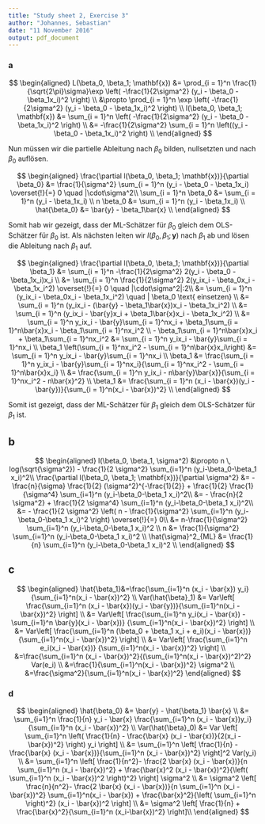 ```yaml
---
title: "Study sheet 2, Exercise 3"
author: "Johannes, Sebastian"
date: "11 November 2016"
output: pdf_document
---
```


### a

$$
\begin{aligned}
L(\beta_0, \beta_1; \mathbf{x}) &= \prod_{i = 1}^n \frac{1}{\sqrt{2\pi}\sigma}\exp \left( -\frac{1}{2\sigma^2} (y_i - \beta_0 - \beta_1x_i)^2 \right) \\
 &\propto \prod_{i = 1}^n \exp \left( -\frac{1}{2\sigma^2} (y_i - \beta_0 - \beta_1x_i)^2 \right) \\
l(\beta_0, \beta_1; \mathbf{x}) &= \sum_{i = 1}^n \left( -\frac{1}{2\sigma^2} (y_i - \beta_0 - \beta_1x_i)^2 \right) \\
&= -\frac{1}{2\sigma^2} \sum_{i = 1}^n \left((y_i - \beta_0 - \beta_1x_i)^2 \right) \\
\end{aligned}
$$

Nun müssen wir die partielle Ableitung nach $\beta_0$ bilden, nullsetzten und nach $\beta_0$ auflösen.

$$
\begin{aligned}
\frac{\partial l(\beta_0, \beta_1; \mathbf{x})}{\partial \beta_0} &= 
\frac{1}{\sigma^2} \sum_{i = 1}^n (y_i - \beta_0 - \beta_1x_i) \overset{!}{=} 0  \quad |\cdot\sigma^2\\
\sum_{i = 1}^n \beta_0 &= \sum_{i = 1}^n  (y_i - \beta_1x_i) \\
n \beta_0 &= \sum_{i = 1}^n  (y_i - \beta_1x_i) \\
\hat{\beta_0} &= \bar{y} - \beta_1\bar{x} \\
\end{aligned}
$$

Somit hab wir gezeigt, dass der ML-Schätzer für $\beta_0$ gleich dem OLS-Schätzer für $\beta_0$ ist. Als nächsten leiten wir $l(\beta_0, \beta_1; \mathbf{y})$ nach $\beta_1$ ab und lösen die Ableitung nach $\beta_1$ auf.

$$
\begin{aligned}
\frac{\partial l(\beta_0, \beta_1; \mathbf{x})}{\partial \beta_1} &= \sum_{i = 1}^n  -\frac{1}{2\sigma^2} 2(y_i - \beta_0 - \beta_1x_i)x_i  \\
&= \sum_{i = 1}^n  \frac{1}{2\sigma^2} 2(y_ix_i - \beta_0x_i - \beta_1x_i^2) \overset{!}{=} 0  \quad |\cdot\sigma^2|:2\\
&= \sum_{i = 1}^n  (y_ix_i - \beta_0x_i - \beta_1x_i^2) \quad | \beta_0 \text{ einsetzen} \\
&= \sum_{i = 1}^n  (y_ix_i - (\bar{y} - \beta_1\bar{x})x_i - \beta_1x_i^2) \\
&= \sum_{i = 1}^n  (y_ix_i - \bar{y}x_i + \beta_1\bar{x}x_i - \beta_1x_i^2) \\
&= \sum_{i = 1}^n  y_ix_i - \bar{y}\sum_{i = 1}^nx_i + \beta_1\sum_{i = 1}^n\bar{x}x_i - \beta_1\sum_{i = 1}^nx_i^2 \\
- \beta_1\sum_{i = 1}^n\bar{x}x_i + \beta_1\sum_{i = 1}^nx_i^2 &= \sum_{i = 1}^n  y_ix_i - \bar{y}\sum_{i = 1}^nx_i  \\
 \beta_1 \left(\sum_{i = 1}^nx_i^2 - \sum_{i = 1}^n\bar{x}x_i\right) &= \sum_{i = 1}^n  y_ix_i - \bar{y}\sum_{i = 1}^nx_i  \\
 \beta_1  &= \frac{\sum_{i = 1}^n  y_ix_i - \bar{y}\sum_{i = 1}^nx_i}{\sum_{i = 1}^nx_i^2 - \sum_{i = 1}^n\bar{x}x_i}  \\
   &= \frac{\sum_{i = 1}^n  y_ix_i - n\bar{y}\bar{x}}{\sum_{i = 1}^nx_i^2 - n\bar{x}^2}  \\
 \beta_1  &= \frac{\sum_{i = 1}^n  (x_i - \bar{x})(y_i - \bar{y})}{\sum_{i = 1}^n(x_i - \bar{x})^2}  \\
\end{aligned}
$$

Somit ist gezeigt, dass der ML-Schätzer für $\beta_1$ gleich dem OLS-Schätzer für $\beta_1$ ist.

## b

$$
\begin{aligned}
l(\beta_0, \beta_1, \sigma^2) &\propto n \, log(\sqrt{\sigma^2}) - \frac{1}{2 \sigma^2} \sum_{i=1}^n (y_i-\beta_0-\beta_1 x_i)^2\\
\frac{\partial l(\beta_0, \beta_1; \mathbf{x})}{\partial \sigma^2} &= - \frac{n}{\sigma} \frac{1}{2} (\sigma^2)^{-\frac{1}{2}} + \frac{1}{2} \frac{1}{\sigma^4} \sum_{i=1}^n (y_i-\beta_0-\beta_1 x_i)^2\\
&= - \frac{n}{2 \sigma^2} + \frac{1}{2 \sigma^4} \sum_{i=1}^n (y_i-\beta_0-\beta_1 x_i)^2\\
&= - \frac{1}{2 \sigma^2} \left( n - \frac{1}{\sigma^2} \sum_{i=1}^n (y_i-\beta_0-\beta_1 x_i)^2 \right) \overset{!}{=} 0\\
&= n-\frac{1}{\sigma^2} \sum_{i=1}^n (y_i-\beta_0-\beta_1 x_i)^2 \\
n &= \frac{1}{\sigma^2} \sum_{i=1}^n (y_i-\beta_0-\beta_1 x_i)^2 \\
\hat{\sigma}^2_{ML} &= \frac{1}{n} \sum_{i=1}^n (y_i-\beta_0-\beta_1 x_i)^2 \\
\end{aligned}
$$
      
      
## c

$$
\begin{aligned}
\hat{\beta_1}&=\frac{\sum_{i=1}^n (x_i - \bar{x}) y_i}{\sum_{i=1}^n(x_i - \bar{x})^2} \\
Var(\hat{\beta}_1) &= Var\left[ \frac{\sum_{i=1}^n (x_i - \bar{x})(y_i - \bar{y})}{\sum_{i=1}^n(x_i - \bar{x})^2} \right] \\
&= Var\left[ \frac{\sum_{i=1}^n y_i(x_i - \bar{x}) - \sum_{i=1}^n \bar{y}(x_i - \bar{x})} {\sum_{i=1}^n(x_i - \bar{x})^2} \right] \\
&= Var\left[ \frac{\sum_{i=1}^n (\beta_0 + \beta_1 x_i + e_i)(x_i - \bar{x})} {\sum_{i=1}^n(x_i - \bar{x})^2} \right] \\
&= Var\left[ \frac{\sum_{i=1}^n e_i(x_i - \bar{x})} {\sum_{i=1}^n(x_i - \bar{x})^2} \right] \\
&=\frac{\sum_{i=1}^n (x_i - \bar{x})^2}{(\sum_{i=1}^n(x_i - \bar{x})^2)^2} Var(e_i) \\ 
&=\frac{1}{\sum_{i=1}^n(x_i - \bar{x})^2} \sigma^2 \\
&=\frac{\sigma^2}{\sum_{i=1}^n(x_i - \bar{x})^2}
\end{aligned}
$$
      
### d


$$
\begin{aligned}
\hat{\beta_0} &= \bar{y} - \hat{\beta_1} \bar{x} \\
&= \sum_{i=1}^n \frac{1}{n} y_i - \bar{x} \frac{\sum_{i=1}^n (x_i - \bar{x})y_i}{\sum_{i=1}^n (x_i - \bar{x})^2} \\
Var(\hat{\beta}_0) &= Var \left[ \sum_{i=1}^n \left( \frac{1}{n} - \frac{\bar{x} (x_i - \bar{x})}{2(x_i - \bar{x})^2} \right) y_i \right] \\
&= \sum_{i=1}^n \left[ \frac{1}{n} - \frac{\bar{x} (x_i - \bar{x})}{\sum_{i=1}^n (x_i - \bar{x})^2}  \right]^2 Var(y_i) \\
&= \sum_{i=1}^n \left[ \frac{1}{n^2}- \frac{2 \bar{x} (x_i - \bar{x})}{n \sum_{i=1}^n (x_i - \bar{x})^2} + \frac{\bar{x}^2 (x_i - \bar{x})^2}{\left( \sum_{i=1}^n (x_i - \bar{x})^2  \right)^2} \right] \sigma^2 \\
&= \sigma^2 \left[ \frac{n}{n^2}- \frac{2 \bar{x} (x_i - \bar{x})}{n \sum_{i=1}^n (x_i - \bar{x})^2} \sum_{i=1}^n(x_i - \bar{x}) + \frac{\bar{x}^2}{\left( \sum_{i=1}^n \right)^2}  (x_i - \bar{x})^2  \right] \\
&= \sigma^2 \left[ \frac{1}{n} + \frac{\bar{x}^2}{\sum_{i=1}^n (x_i-\bar{x})^2} \right]\\
\end{aligned}
$$
